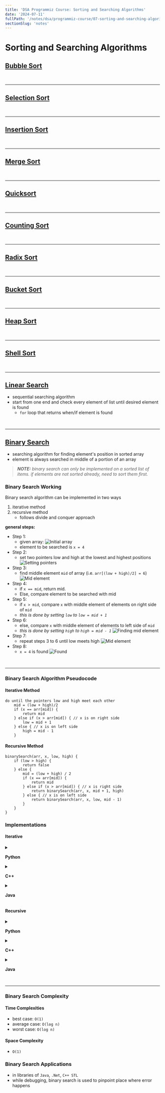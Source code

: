 ```yaml
---
title: 'DSA Programmiz Course: Sorting and Searching Algorithms'
date: '2024-07-11'
fullPath: '/notes/dsa/programmiz-course/07-sorting-and-searching-algorithms'
sectionSlug: 'notes'
---
```


# Sorting and Searching Algorithms

## [Bubble Sort](https://www.programiz.com/dsa/bubble-sort)

<br/>

---

## [Selection Sort](https://www.programiz.com/dsa/selection-sort)

<br/>

---

## [Insertion Sort](https://www.programiz.com/dsa/insertion-sort)

<br/>

---

## [Merge Sort](https://www.programiz.com/dsa/merge-sort)

<br/>

---

## [Quicksort](https://www.programiz.com/dsa/quick-sort)

<br/>

---

## [Counting Sort](https://www.programiz.com/dsa/counting-sort)

<br/>

---

## [Radix Sort](https://www.programiz.com/dsa/radix-sort)

<br/>

---

## [Bucket Sort](https://www.programiz.com/dsa/bucket-sort)

<br/>

---

## [Heap Sort](https://www.programiz.com/dsa/heap-sort)

<br/>

---

## [Shell Sort](https://www.programiz.com/dsa/shell-sort)

<br/>

---

## [Linear Search](https://www.programiz.com/dsa/linear-search)

- sequential searching algorithm
- start from one end and check every element of list until desired element is found
    - `for` loop that returns when/if element is found

<br/>

---

## [Binary Search](https://www.programiz.com/dsa/binary-search)

- searching algorithm for finding element's position in sorted array
- element is always searched in middle of a portion of an array

> _**NOTE:** binary search can only be implemented on a sorted list of items. if elements are not sorted already, need to sort them first._

### Binary Search Working

Binary search algorithm can be implemented in two ways
1. iterative method
2. recursive method
    - follows divide and conquer approach

**general steps:**
- Step 1:
    - given array:
![Initial array](./examples/07_SORTING_AND_SEARCHING_ALGORITHMS/_images/binary-search/binary-search-initial-array.webp)
    - element to be searched is `x = 4`
- Step 2:
    - set two pointers low and high at the lowest and highest positions
![Setting pointers](./examples/07_SORTING_AND_SEARCHING_ALGORITHMS/_images/binary-search/binary-search-set-pointers.webp)
- Step 3:
    - find middle element `mid` of array (i.e. `arr[(low + high)/2] = 6`)
![Mid element](./examples/07_SORTING_AND_SEARCHING_ALGORITHMS/_images/binary-search/binary-search-mid.webp)
- Step 4:
    - if `x == mid`, return mid.
    - Else, compare element to be searched with mid
- Step 5:
    - if `x > mid`, compare `x` with middle element of elements on right side of `mid`
    - _this is done by setting `low` to `low = mid + 1`_
- Step 6:
    - else, compare `x` with middle element of elements to left side of `mid`
    - _this is done by setting `high` to `high = mid - 1`_
![Finding mid element](./examples/07_SORTING_AND_SEARCHING_ALGORITHMS/_images/binary-search/binary-search-find-mid.webp)
- Step 7:
    - repeat steps 3 to 6 until low meets high
![Mid element](./examples/07_SORTING_AND_SEARCHING_ALGORITHMS/_images/binary-search/binary-search-mid-again.webp)
- Step 8:
    - `x = 4` is found
![Found](./examples/07_SORTING_AND_SEARCHING_ALGORITHMS/_images/binary-search/binary-search-found.webp)

<br/>

---

### Binary Search Algorithm Pseudocode

#### Iterative Method

```
do until the pointers low and high meet each other
    mid = (low + high)/2
    if (x == arr[mid]) {
        return mid
    } else if (x > arr[mid]) { // x is on right side
        low = mid + 1
    } else { // x is on left side
        high = mid - 1
    }
```

#### Recursive Method

```
binarySearch(arr, x, low, high) {
    if (low > high) {
        return false
    } else {
        mid = (low + high) / 2
        if (x == arr[mid]) {
            return mid
        } else if (x > arr[mid]) { // x is right side
            return binarySearch(arr, x, mid + 1, high)
        } else { // x is on left side
            return binarySearch(arr, x, low, mid - 1)
        }
    }
}
```

### Implementations

#### Iterative

<details>

<summary>

**Python**

</summary>

```python
def binarySearch(array, x, low, high):
    # Repeat until the pointers low and high meet each other
    while low <= high:
        mid = low + (high - low)//2

        if array[mid] == x:
            return mid

        elif array[mid] < x:
            low = mid + 1

        else:
            high = mid - 1

    return -1


array = [3, 4, 5, 6, 7, 8, 9]
x = 4

result = binarySearch(array, x, 0, len(array)-1)

if result != -1:
    print("Element is present at index " + str(result))
else:
    print("Not found")

```

</details>

<details>

<summary>

**C++**

</summary>

```cpp
#include <iostream>
using namespace std;

int binarySearch(int array[], int x, int low, int high) {

	// Repeat until the pointers low and high meet each other
  while (low <= high) {
    int mid = low + (high - low) / 2;

    if (array[mid] == x)
      return mid;

    if (array[mid] < x)
      low = mid + 1;

    else
      high = mid - 1;
  }

  return -1;
}

int main(void) {
  int array[] = {3, 4, 5, 6, 7, 8, 9};
  int x = 4;
  int n = sizeof(array) / sizeof(array[0]);
  int result = binarySearch(array, x, 0, n - 1);
  if (result == -1)
    printf("Not found");
  else
    printf("Element is found at index %d", result);
}

```

</details>

<details>

<summary>

**Java**

</summary>

```java
class BinarySearch {
  int binarySearch(int array[], int x, int low, int high) {

    // Repeat until the pointers low and high meet each other
    while (low <= high) {
      int mid = low + (high - low) / 2;

      if (array[mid] == x)
        return mid;

      if (array[mid] < x)
        low = mid + 1;

      else
        high = mid - 1;
    }

    return -1;
  }

  public static void main(String args[]) {
    BinarySearch ob = new BinarySearch();
    int array[] = { 3, 4, 5, 6, 7, 8, 9 };
    int n = array.length;
    int x = 4;
    int result = ob.binarySearch(array, x, 0, n - 1);
    if (result == -1)
      System.out.println("Not found");
    else
      System.out.println("Element found at index " + result);
  }
}

```

</details>

#### Recursive

<details>

<summary>

**Python**

</summary>

```python
def binary_search(array, x, low, high):
    if high >= low:
        mid = low + (high - low)//2

        # If found at mid, then return it
        if array[mid] == x:
            return mid

        # Search the left half
        elif array[mid] > x:
            return binary_search(array, x, low, mid - 1)

        # Search the right half
        else:
            return binary_search(array, x, mid + 1, high)

    return -1


array = [3, 4, 5, 6, 7, 8, 9]
x = 4

result = binary_search(array, x, 0, len(array) - 1)

if result != -1:
    print("Element is present at index " + str(result))
else:
    print("Not found")

```

</details>

<details>

<summary>

**C++**

</summary>

```cpp
#include <iostream>
using namespace std;

int binarySearch(int array[], int x, int low, int high) {
  if (high >= low) {
    int mid = low + (high - low) / 2;

    // If found at mid, then return it
    if (array[mid] == x)
      return mid;

    // Search the left half
    if (array[mid] > x)
      return binarySearch(array, x, low, mid - 1);

    // Search the right half
    return binarySearch(array, x, mid + 1, high);
  }

  return -1;
}

int main(void) {
  int array[] = {3, 4, 5, 6, 7, 8, 9};
  int x = 4;
  int n = sizeof(array) / sizeof(array[0]);
  int result = binarySearch(array, x, 0, n - 1);
  if (result == -1)
    printf("Not found");
  else
    printf("Element is found at index %d", result);
}

```

</details>

<details>

<summary>

**Java**

</summary>

```java
class BinarySearch {
    int binarySearch(int array[], int x, int low, int high) {

        if (high >= low) {
            int mid = low + (high - low) / 2; // TODO: why add low too?

            if (array[mid] == x) {
                return mid;
            } else if (array[mid] > x) {
                return binarySearch(array, x, low, mid - 1);
            } else {
                return binarySearch(array, x, mid + 1, high);
            }
        }

        return -1;
    }

    public static void main(String args[]) {
        BinarySearch ob = new BinarySearch();
        int array[] = { 3, 4, 5, 6, 7, 8, 9 };
        int x = 4;
        int result = ob.binarySearch(array, x, 0, array.length - 1);
        if (result == -1) {
            System.out.println("Not found");
        } else {
            System.out.println("Element found at index " + result);
        }
    }
}

```

</details>

<br/>

---

### Binary Search Complexity

#### Time Complexities

- best case: `O(1)`
- average case: `O(log n)`
- worst case: `O(log n)`

#### Space Complexity

- `O(1)`

### Binary Search Applications

- in libraries of `Java`, `.Net`, `C++ STL`
- while debugging, binary search is used to pinpoint place where error happens


